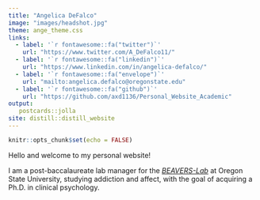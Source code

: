 ```yaml
---
title: "Angelica DeFalco"
image: "images/headshot.jpg"
theme: ange_theme.css
links:
  - label: '`r fontawesome::fa("twitter")`'
    url: "https://www.twitter.com/A_DeFalco11/"
  - label: '`r fontawesome::fa("linkedin")`'
    url: "https://www.linkedin.com/in/angelica-defalco/"
  - label: '`r fontawesome::fa("envelope")`'
    url: "mailto:angelica.defalco@oregonstate.edu"
  - label: '`r fontawesome::fa("github")`'
    url: "https://github.com/axd1136/Personal_Website_Academic"
output:
   postcards::jolla
site: distill::distill_website
---
```


```r
knitr::opts_chunk$set(echo = FALSE)
```
Hello and welcome to my personal website!

I am a post-baccalaureate lab manager for the [*BEAVERS-Lab*](https://beaverslab.com/) at Oregon State University, studying addiction and affect, with the goal of acquiring a Ph.D. in clinical psychology. 